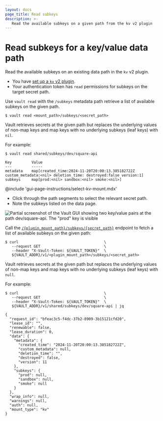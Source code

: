 ```yaml
---
layout: docs
page_title: Read subkeys
description: >-
   Read the available subkeys on a given path from the kv v2 plugin
---
```


# Read subkeys for a key/value data path

Read the available subkeys on an existing data path in the `kv` v2 plugin.

<Tip title="Assumptions">

- You have [set up a `kv` v2 plugin](/vault/docs/secrets/kv/kv-v2/setup). 
- Your authentication token has `read` permissions for subkeys on the target
  secret path.

</Tip>

<Tabs>

<Tab heading="CLI" group="cli">

Use `vault read` with the `/subkeys` metadata path retrieve a list of available
subkeys on the given path. 

```shell-session
$ vault read <mount_path>/subkeys/<secret_path>
```

Vault retrieves secrets at the given path but replaces the underlying values of
non-map keys and map keys with no underlying subkeys (leaf keys) with `nil`.

For example:

<CodeBlockConfig hideClipboard="true">

```shell-session
$ vault read shared/subkeys/dev/square-api

Key         Value
---         -----
metadata    map[created_time:2024-11-20T20:00:13.385182722Z custom_metadata:<nil> deletion_time: destroyed:false version:1]
subkeys     map[prod:<nil> sandbox:<nil> smoke:<nil>]
```

</CodeBlockConfig>

</Tab>

<Tab heading="GUI" group="gui">

@include 'gui-page-instructions/select-kv-mount.mdx'

- Click through the path segments to select the relevant secret path.
- Note the subkeys listed on the data page.

![Partial screenshot of the Vault GUI showing two key/value pairs at the path dev/square-api. The "prod" key is visible](/img/gui/kv/read-data.png)

</Tab>

<Tab heading="API" group="api">

Call the [`/{plugin_mount_path}/subkeys/{secret_path}`](/vault/api-docs/secret/kv/kv-v2#read-secret-subkeys)
endpoint to fetch a list of available subkeys on the given path:

```shell-session
$ curl                                       \
   --request GET                             \
   --header "X-Vault-Token: ${VAULT_TOKEN}"  \
   ${VAULT_ADDR}/v1/<plugin_mount_path>/subkeys/<secret_path>
```

Vault retrieves secrets at the given path but replaces the underlying values of
non-map keys and map keys with no underlying subkeys (leaf keys) with `null`.

For example:

<CodeBlockConfig hideClipboard="true">

```shell-session
$ curl                                       \
   --request GET                             \
   --header "X-Vault-Token: ${VAULT_TOKEN}"  \
   ${VAULT_ADDR}/v1/shared/subkeys/dev/square-api | jq

{
  "request_id": "bfeac3c5-f4dc-37b2-8909-3b15121cfd20",
  "lease_id": "",
  "renewable": false,
  "lease_duration": 0,
  "data": {
    "metadata": {
      "created_time": "2024-11-20T20:00:13.385182722Z",
      "custom_metadata": null,
      "deletion_time": "",
      "destroyed": false,
      "version": 11
    },
    "subkeys": {
      "prod": null,
      "sandbox": null,
      "smoke": null
    }
  },
  "wrap_info": null,
  "warnings": null,
  "auth": null,
  "mount_type": "kv"
}
```

</CodeBlockConfig>

</Tab>

</Tabs>
